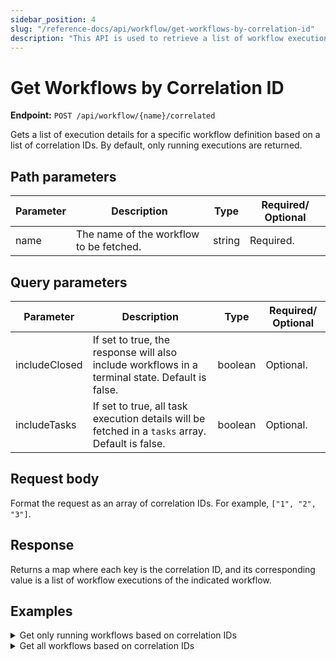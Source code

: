 ```yaml
---
sidebar_position: 4
slug: "/reference-docs/api/workflow/get-workflows-by-correlation-id"
description: "This API is used to retrieve a list of workflow executions based on its correlation IDs."
---
```



# Get Workflows by Correlation ID

**Endpoint:** `POST /api/workflow/{name}/correlated`

Gets a list of execution details for a specific workflow definition based on a list of correlation IDs. By default, only running executions are returned.

## Path parameters

| Parameter | Description                             | Type   | Required/ Optional |
| --------- | --------------------------------------- | ------ | ------------------ |
| name      | The name of the workflow to be fetched. | string | Required.          |

## Query parameters

| Parameter     | Description                                                                                      | Type    | Required/ Optional |
| ------------- | ------------------------------------------------------------------------------------------------ | ------- | ------------------ |
| includeClosed | If set to true, the response will also include workflows in a terminal state. Default is false.           | boolean | Optional.          |
| includeTasks  | If set to true, all task execution details will be fetched in a `tasks` array. Default is false. | boolean | Optional.          |

## Request body

Format the request as an array of correlation IDs. For example, `["1", "2", "3"]`.

## Response

Returns a map where each key is the correlation ID, and its corresponding value is a list of workflow executions of the indicated workflow.

## Examples

<details>
<summary>Get only running workflows based on correlation IDs</summary>

**Request**

```shell
curl -X 'POST' \
  'https://<YOUR_CLUSTER>/api/workflow/someWorkflow/correlated?includeClosed=false&includeTasks=false' \
  -H 'accept: */*' \
  -H 'X-Authorization: <TOKEN>' \
  -H 'Content-Type: application/json' \
  -d '[
  "1", "2"
]'
```

**Response**

The response includes only currently running workflow executions for each correlation ID because the `includeClosed` parameter is set to false.

```json
{
  "1": [
    {
      "ownerApp": "",
      "createTime": 1737091797157,
      "updateTime": 1737091797157,
      "createdBy": "user@example.com",
      "status": "RUNNING",
      "endTime": 0,
      "workflowId": "169f6da1-d494-11ef-a114-0af1b159704e",
      "tasks": [],
      "input": {},
      "output": {},
      "correlationId": "1",
      "taskToDomain": {},
      "failedReferenceTaskNames": [],
      "workflowDefinition": {
        "createTime": 1737019785656,
        "updateTime": 1737022056827,
        "name": "someWorkflow",
        "description": "test flow",
        "version": 1,
        "tasks": [
          {
            "name": "http",
            "taskReferenceName": "http_ref",
            "inputParameters": {
              "uri": "https://orkes-api-tester.orkesconductor.com/api",
              "method": "GET",
              "accept": "application/json",
              "contentType": "application/json",
              "encode": true
            },
            "type": "HTTP",
            "permissive": false
          },
          {
            "name": "wait",
            "taskReferenceName": "wait_ref",
            "inputParameters": {
              "duration": "7 seconds"
            },
            "type": "WAIT",
            "permissive": false
          }
        ],
        "inputParameters": [],
        "outputParameters": {
          "output": "${http_ref.output}"
        },
        "failureWorkflow": "",
        "schemaVersion": 2,
        "restartable": true,
        "workflowStatusListenerEnabled": false,
        "ownerEmail": "user@example.com",
        "timeoutPolicy": "ALERT_ONLY",
        "timeoutSeconds": 0,
        "variables": {},
        "inputTemplate": {},
        "enforceSchema": true
      },
      "priority": 0,
      "variables": {},
      "lastRetriedTime": 0,
      "failedTaskNames": [],
      "history": [],
      "rateLimited": false,
      "workflowVersion": 1,
      "startTime": 1737091797157,
      "workflowName": "someWorkflow"
    }
  ]
}
```

</details>

<details>
<summary>Get all workflows based on correlation IDs</summary>

**Request**

```shell
curl -X 'POST' \
  'https://<YOUR_CLUSTER>/api/workflow/someWorkflow/correlated?includeClosed=true&includeTasks=false' \
  -H 'accept: */*' \
  -H 'X-Authorization: <TOKEN>' \
  -H 'Content-Type: application/json' \
  -d '[
  "1", "2"
]'
```

**Response**

The response includes both running and completed workflow executions for each correlation ID because the` includeClosed` parameter is set to true.

```json
{
  "1": [
    {
      "ownerApp": "",
      "createTime": 1737091797157,
      "updateTime": 1737091797157,
      "createdBy": "user@example.com",
      "status": "RUNNING",
      "endTime": 0,
      "workflowId": "169f6da1-d494-11ef-a114-0af1b159704e",
      "tasks": [],
      "input": {},
      "output": {},
      "correlationId": "1",
      "taskToDomain": {},
      "failedReferenceTaskNames": [],
      "workflowDefinition": {
        "createTime": 1737019785656,
        "updateTime": 1737022056827,
        "name": "someWorkflow",
        "description": "test flow",
        "version": 1,
        "tasks": [
          {
            "name": "http",
            "taskReferenceName": "http_ref",
            "inputParameters": {
              "uri": "https://orkes-api-tester.orkesconductor.com/api",
              "method": "GET",
              "accept": "application/json",
              "contentType": "application/json",
              "encode": true
            },
            "type": "HTTP",
            "permissive": false
          },
          {
            "name": "wait",
            "taskReferenceName": "wait_ref",
            "inputParameters": {
              "duration": "7 seconds"
            },
            "type": "WAIT",
            "permissive": false
          }
        ],
        "inputParameters": [],
        "outputParameters": {
          "output": "${http_ref.output}"
        },
        "failureWorkflow": "",
        "schemaVersion": 2,
        "restartable": true,
        "workflowStatusListenerEnabled": false,
        "ownerEmail": "user@example.com",
        "timeoutPolicy": "ALERT_ONLY",
        "timeoutSeconds": 0,
        "variables": {},
        "inputTemplate": {},
        "enforceSchema": true
      },
      "priority": 0,
      "variables": {},
      "lastRetriedTime": 0,
      "failedTaskNames": [],
      "history": [],
      "rateLimited": false,
      "workflowVersion": 1,
      "startTime": 1737091797157,
      "workflowName": "someWorkflow"
    },
    {
      "ownerApp": "",
      "createTime": 1737091663648,
      "updateTime": 1737091670856,
      "createdBy": "user@example.com",
      "status": "COMPLETED",
      "endTime": 1737091670855,
      "workflowId": "c70b924d-d493-11ef-a114-0af1b159704e",
      "tasks": [],
      "input": {},
      "output": {
        "output": {
          "response": {
            "headers": {
              "Date": ["Fri, 17 Jan 2025 05:27:43 GMT"],
              "Content-Type": ["application/json"],
              "Content-Length": ["182"],
              "Connection": ["keep-alive"],
              "Strict-Transport-Security": [
                "max-age=15724800; includeSubDomains"
              ]
            },
            "reasonPhrase": "200 OK",
            "body": {
              "randomString": "sjmdxggwvkvcdgkcftih",
              "randomInt": 7870,
              "hostName": "orkes-api-sampler-67dfc8cf58-7ckpj",
              "apiRandomDelay": "0 ms",
              "sleepFor": "0 ms",
              "statusCode": "200",
              "queryParams": {}
            },
            "statusCode": 200
          }
        }
      },
      "correlationId": "1",
      "taskToDomain": {},
      "failedReferenceTaskNames": [],
      "workflowDefinition": {
        "createTime": 1737019785656,
        "updateTime": 1737022056827,
        "name": "someWorkflow",
        "description": "test flow",
        "version": 1,
        "tasks": [
          {
            "name": "http",
            "taskReferenceName": "http_ref",
            "inputParameters": {
              "uri": "https://orkes-api-tester.orkesconductor.com/api",
              "method": "GET",
              "accept": "application/json",
              "contentType": "application/json",
              "encode": true,
              "asyncComplete": false
            },
            "type": "HTTP",
            "permissive": false
          },
          {
            "name": "wait",
            "taskReferenceName": "wait_ref",
            "inputParameters": {
              "duration": "7 seconds"
            },
            "type": "WAIT",
            "permissive": false
          }
        ],
        "inputParameters": [],
        "outputParameters": {
          "output": "${http_ref.output}"
        },
        "failureWorkflow": "",
        "schemaVersion": 2,
        "restartable": true,
        "workflowStatusListenerEnabled": false,
        "ownerEmail": "user@example.com",
        "timeoutPolicy": "ALERT_ONLY",
        "timeoutSeconds": 0,
        "variables": {},
        "inputTemplate": {},
        "enforceSchema": true
      },
      "priority": 0,
      "variables": {},
      "lastRetriedTime": 0,
      "failedTaskNames": [],
      "history": [],
      "idempotencyKey": "",
      "rateLimited": false,
      "startTime": 1737091663648,
      "workflowName": "someWorkflow",
      "workflowVersion": 1
    }
  ],
  "2": [
    {
      "ownerApp": "",
      "createTime": 1737091691517,
      "updateTime": 1737091698635,
      "createdBy": "user@example.com",
      "status": "COMPLETED",
      "endTime": 1737091698632,
      "workflowId": "d7a80b1f-d493-11ef-a114-0af1b159704e",
      "tasks": [],
      "input": {},
      "output": {
        "output": {
          "response": {
            "headers": {
              "Date": ["Fri, 17 Jan 2025 05:28:11 GMT"],
              "Content-Type": ["application/json"],
              "Content-Length": ["182"],
              "Connection": ["keep-alive"],
              "Strict-Transport-Security": [
                "max-age=15724800; includeSubDomains"
              ]
            },
            "reasonPhrase": "200 OK",
            "body": {
              "randomString": "ayjkhmfpazcxthfpfvsr",
              "randomInt": 3510,
              "hostName": "orkes-api-sampler-67dfc8cf58-q2zd8",
              "apiRandomDelay": "0 ms",
              "sleepFor": "0 ms",
              "statusCode": "200",
              "queryParams": {}
            },
            "statusCode": 200
          }
        }
      },
      "correlationId": "2",
      "taskToDomain": {},
      "failedReferenceTaskNames": [],
      "workflowDefinition": {
        "createTime": 1737019785656,
        "updateTime": 1737022056827,
        "name": "someWorkflow",
        "description": "test flow",
        "version": 1,
        "tasks": [
          {
            "name": "http",
            "taskReferenceName": "http_ref",
            "inputParameters": {
              "uri": "https://orkes-api-tester.orkesconductor.com/api",
              "method": "GET",
              "accept": "application/json",
              "contentType": "application/json",
              "encode": true,
              "asyncComplete": false
            },
            "type": "HTTP",
            "permissive": false
          },
          {
            "name": "wait",
            "taskReferenceName": "wait_ref",
            "inputParameters": {
              "duration": "7 seconds"
            },
            "type": "WAIT",
            "permissive": false
          }
        ],
        "inputParameters": [],
        "outputParameters": {
          "output": "${http_ref.output}"
        },
        "failureWorkflow": "",
        "schemaVersion": 2,
        "restartable": true,
        "workflowStatusListenerEnabled": false,
        "ownerEmail": "user@example.com",
        "timeoutPolicy": "ALERT_ONLY",
        "timeoutSeconds": 0,
        "variables": {},
        "inputTemplate": {},
        "enforceSchema": true
      },
      "priority": 0,
      "variables": {},
      "lastRetriedTime": 0,
      "failedTaskNames": [],
      "history": [],
      "rateLimited": false,
      "startTime": 1737091691517,
      "workflowName": "someWorkflow",
      "workflowVersion": 1
    }
  ]
}
```

</details>
